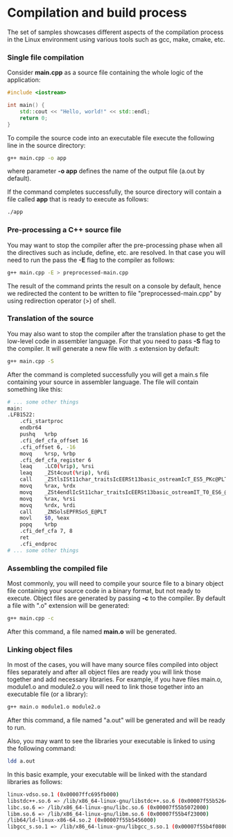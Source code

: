 # Compilation and build process

The set of samples showcases different aspects of the compilation process in the Linux environment using various tools such as gcc, make, cmake, etc. 

### Single file compilation

Consider **main.cpp** as a source file containing the whole logic of the application:

```cpp
#include <iostream>

int main() {
    std::cout << "Hello, world!" << std::endl;
    return 0;
}
```
To compile the source code into an executable file execute the following line in the source directory:

```sh
g++ main.cpp -o app
```
where parameter **-o app** defines the name of the output file (a.out by default).

If the command completes successfully, the source directory will contain a file called **app** that is ready to execute as follows:

```sh
./app
```

### Pre-processing a C++ source file

You may want to stop the compiler after the pre-processing phase when all the directives such as include, define, etc. are resolved.
In that case you will need to run the pass the **-E** flag to the compiler as follows:

```sh
g++ main.cpp -E > preprocessed-main.cpp
```
The result of the command prints the result on a console by default, hence we redirected the content to be written to file "preprocessed-main.cpp" by using redirection operator (>) of shell.

### Translation of the source

You may also want to stop the compiler after the translation phase to get the low-level code in assembler language. For that you need to pass **-S** flag to the compiler. It will generate a new file with .s extension by default:

```sh
g++ main.cpp -S
```
After the command is completed successfully you will get a main.s file containing your source in assembler language. The file will contain something like this:
```sh
# ... some other things
main:
.LFB1522:
    .cfi_startproc
    endbr64
    pushq   %rbp
    .cfi_def_cfa_offset 16
    .cfi_offset 6, -16
    movq    %rsp, %rbp
    .cfi_def_cfa_register 6
    leaq    .LC0(%rip), %rsi
    leaq    _ZSt4cout(%rip), %rdi
    call    _ZStlsISt11char_traitsIcEERSt13basic_ostreamIcT_ES5_PKc@PLT
    movq    %rax, %rdx
    movq    _ZSt4endlIcSt11char_traitsIcEERSt13basic_ostreamIT_T0_ES6_@GOTPCREL(%rip), %rax
    movq    %rax, %rsi
    movq    %rdx, %rdi
    call    _ZNSolsEPFRSoS_E@PLT
    movl    $0, %eax
    popq    %rbp
    .cfi_def_cfa 7, 8
    ret
    .cfi_endproc
# ... some other things
```

### Assembling the compiled file

Most commonly, you will need to compile your source file to a binary object file containing your source code in a binary format, but not ready to execute. Object files are generated by passing **-c** to the compiler. By default a file with ".o" extension will be generated:

```sh
g++ main.cpp -c 
```
After this command, a file named **main.o** will be generated.

### Linking object files

In most of the cases, you will have many source files compiled into object files separately and after all object files are ready you will link those together and add necessary libraries. For example, if you have files main.o, module1.o and module2.o you will need to link those together into an executable file (or a library):

```sh
g++ main.o module1.o module2.o
```
After this command, a file named "a.out" will be generated and will be ready to run.

Also, you may want to see the libraries your executable is linked to using the following command:
```sh
ldd a.out
```

In this basic example, your executable will be linked with the standard libraries as follows:

```sh
linux-vdso.so.1 (0x00007ffc695fb000)
libstdc++.so.6 => /lib/x86_64-linux-gnu/libstdc++.so.6 (0x00007f55b5264000)
libc.so.6 => /lib/x86_64-linux-gnu/libc.so.6 (0x00007f55b5072000)
libm.so.6 => /lib/x86_64-linux-gnu/libm.so.6 (0x00007f55b4f23000)
/lib64/ld-linux-x86-64.so.2 (0x00007f55b5456000)
libgcc_s.so.1 => /lib/x86_64-linux-gnu/libgcc_s.so.1 (0x00007f55b4f08000)
```